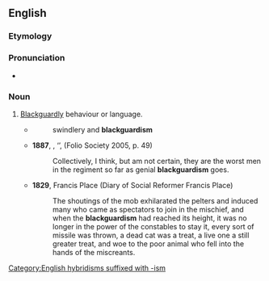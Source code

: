 ==English==

===Etymology===
{{suffix|en|blackguard|ism}}

===Pronunciation===
* {{IPA|en|/ˈblæɡədɪzəm/}}

===Noun===
{{en-noun|~}}

# [[blackguardly|Blackguardly]] behaviour or language.
#* {{rfdatek|en|Carlyle}}
#*: swindlery and '''blackguardism'''
#* '''1887''', {{w|Rudyard Kipling}}, ‘{{w|The Three Musketeers (short story)|The Three Musketeers}}’, ''{{w|Plain Tales from the Hills}}'' (Folio Society 2005, p. 49)
#*: Collectively, I think, but am not certain, they are the worst men in the regiment so far as genial '''blackguardism''' goes.
#* '''1829''', Francis Place (Diary of Social Reformer Francis Place)
#*: The shoutings of the mob exhilarated the pelters and induced many who came as spectators to join in the mischief, and when the '''blackguardism''' had reached its height, it was no longer in the power of the constables to stay it, every sort of missile was thrown, a dead cat was a treat, a live one a still greater treat, and woe to the poor animal who fell into the hands of the miscreants.

[[Category:English hybridisms suffixed with -ism]]